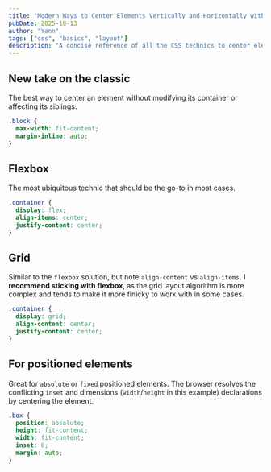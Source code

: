 ```yaml
---
title: "Modern Ways to Center Elements Vertically and Horizontally with CSS"
pubDate: 2025-10-13
author: "Yann"
tags: ["css", "basics", "layout"]
description: "A concise reference of all the CSS technics to center elements both vertically and horizontally, with code examples."
---
```


## New take on the classic

The best way to center an element without modifying its container or affecting its siblings.

```css
.block {
  max-width: fit-content;
  margin-inline: auto;
}
```

## Flexbox

The most ubiquitous technic that should be the go-to in most cases.

```css
.container {
  display: flex;
  align-items: center;
  justify-content: center;
}
```

## Grid

Similar to the `flexbox` solution, but note `align-content` vs `align-items`. **I recommend sticking with flexbox**, as the grid layout algorithm is more complex and tends to make it more finicky to work with in some cases.

```css
.container {
  display: grid;
  align-content: center;
  justify-content: center;
}
```

## For positioned elements

Great for `absolute` or `fixed` positioned elements. The browser resolves the conflicting `inset` and dimensions (`width`/`height` in this example) declarations by centering the element.

```css
.box {
  position: absolute;
  height: fit-content;
  width: fit-content;
  inset: 0;
  margin: auto;
}
```
